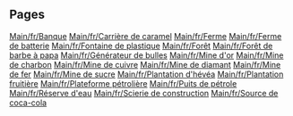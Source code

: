 
== Pages ==
[[Main/fr/Banque]]
[[Main/fr/Carrière de caramel]]
[[Main/fr/Ferme]]
[[Main/fr/Ferme de batterie]]
[[Main/fr/Fontaine de plastique]]
[[Main/fr/Forêt]]
[[Main/fr/Forêt de barbe à papa]]
[[Main/fr/Générateur de bulles]]
[[Main/fr/Mine d'or]]
[[Main/fr/Mine de charbon]]
[[Main/fr/Mine de cuivre]]
[[Main/fr/Mine de diamant]]
[[Main/fr/Mine de fer]]
[[Main/fr/Mine de sucre]]
[[Main/fr/Plantation d'hévéa]]
[[Main/fr/Plantation fruitière]]
[[Main/fr/Plateforme pétrolière]]
[[Main/fr/Puits de pétrole]]
[[Main/fr/Réserve d'eau]]
[[Main/fr/Scierie de construction]]
[[Main/fr/Source de coca-cola]]
